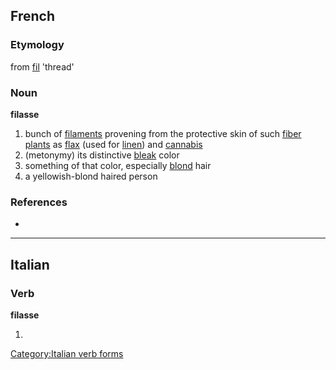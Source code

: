 ==French==

===Etymology===
from [[fil]] 'thread'

===Noun===
'''filasse''' {{f}}

# bunch of [[filament]]s provening from the protective skin of such [[fiber plant]]s as [[flax]] (used for [[linen]]) and [[cannabis]]
# (metonymy) its distinctive [[bleak]] color
# something of that color, especially [[blond]] hair
# a yellowish-blond haired person

===References===
* {{NPLarousse}}

----

==Italian==

===Verb===
'''filasse'''

# {{form of|[[third-person|Third-person]] [[singular]] [[imperfect subjunctive]]|[[filare#Italian|filare]]|lang=Italian}}

[[Category:Italian verb forms]]
